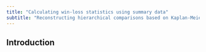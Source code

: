 ```yaml
---
title: "Calculating win-loss statistics using summary data"
subtitle: "Reconstructing hierarchical comparisons based on Kaplan-Meier curves of overall and event-free survival"
---
```


## Introduction
